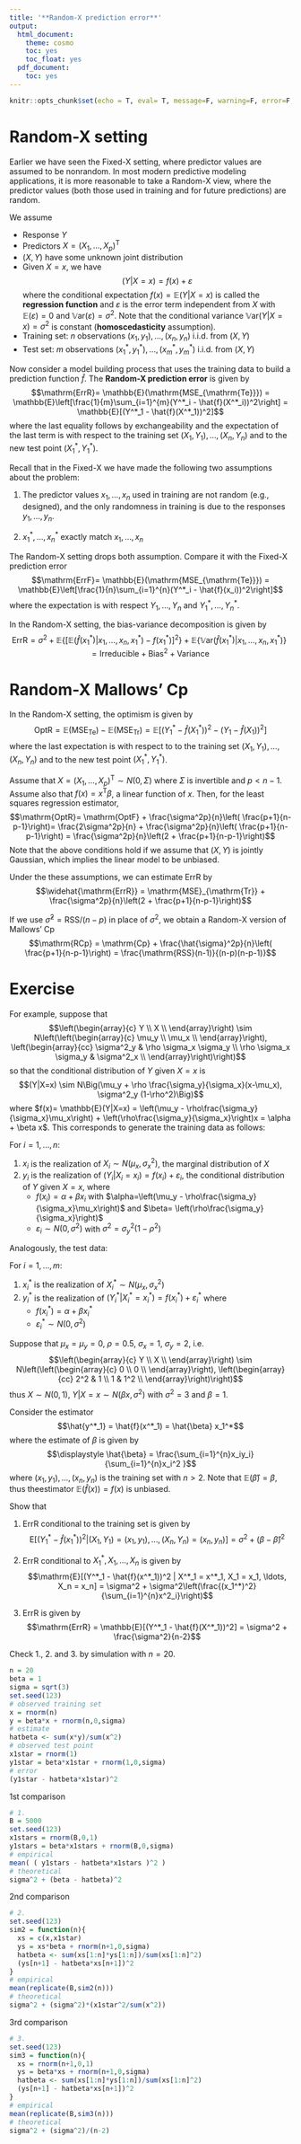 ```yaml
---
title: '**Random-X prediction error**'
output:
  html_document:
    theme: cosmo
    toc: yes
    toc_float: yes
  pdf_document:
    toc: yes
---
```


```r
knitr::opts_chunk$set(echo = T, eval= T, message=F, warning=F, error=F, comment=NA, cache=T, R.options=list(width=220))
```



# Random-X setting

Earlier we have seen the Fixed-X setting, where predictor values are assumed to be nonrandom.
In most modern predictive modeling applications, it is more reasonable to take a Random-X view, where the predictor values (both those used in training and for future predictions) are random.

We assume 

* Response $Y$
* Predictors $X=(X_1,\ldots,X_p)^\mathsf{T}$
* $(X,Y)$ have some unknown joint distribution
* Given $X=x$, we have
$$(Y|X=x) = f(x) + \varepsilon$$
where the conditional expectation $f(x)=\mathbb{E}(Y|X=x)$ is called the __regression function__ and $\varepsilon$ is the error term independent from $X$ with $\mathbb{E}(\varepsilon)=0$ and $\mathbb{V}\mathrm{ar}(\varepsilon)=\sigma^2$. Note that the conditional variance 
$\mathbb{V}\mathrm{ar}(Y|X=x) = \sigma^2$ is constant (__homoscedasticity__ assumption). 
* Training set: $n$ observations $(x_1,y_1),\ldots,(x_n,y_n)$ i.i.d. from $(X,Y)$
* Test set: $m$ observations $(x^*_1,y^*_1),\ldots,(x^*_m,y^*_m)$ i.i.d. from $(X,Y)$

Now consider a model building process that uses the training data to build a prediction function $\hat{f}$. The __Random-X prediction error__ is given by
$$\mathrm{ErrR}= \mathbb{E}(\mathrm{MSE_{\mathrm{Te}}}) = \mathbb{E}\left[\frac{1}{m}\sum_{i=1}^{m}(Y^*_i - \hat{f}(X^*_i))^2\right] = \mathbb{E}[(Y^*_1 - \hat{f}(X^*_1))^2]$$
where the last equality follows by exchangeability and the expectation of the last term is with respect to the training set $(X_1,Y_1),\ldots,(X_n,Y_n)$ and to the new test point $(X^*_1,Y^*_1)$. 

Recall that in the Fixed-X we have made the following two assumptions about the problem:

1. The predictor values $x_1,\ldots,x_n$ used in training are not random (e.g., designed), and the only randomness in training is due to the responses $y_1,\ldots,y_n$.

2. $x^*_1,\ldots,x^*_n$ exactly match $x_1,\ldots,x_n$

The Random-X setting drops both assumption. Compare it with the Fixed-X prediction error
$$\mathrm{ErrF}= \mathbb{E}(\mathrm{MSE_{\mathrm{Te}}}) = \mathbb{E}\left[\frac{1}{n}\sum_{i=1}^{n}(Y^*_i - \hat{f}(x_i))^2\right]$$
where the expectation is with respect  $Y_1,\ldots,Y_n$ and $Y^*_1,\ldots,Y^*_n$. 

In the Random-X setting, the bias-variance decomposition is given by
$$\mathrm{ErrR}= \sigma^2 + \mathbb{E}\left\{ \left[\mathbb{E}(\hat{f}(x^*_1)|x_1,\ldots,x_n,x^*_1) - f(x_1^*)\right]^2 \right\} + \mathbb{E}\left\{\mathbb{V}\mathrm{ar}(\hat{f}(x^*_1)|x_1,\ldots,x_n,x^*_1)\right\} = \mathrm{Irreducible} + \mathrm{Bias}^2 + \mathrm{Variance}$$



# Random-X Mallows' Cp 

In the Random-X setting, the optimism is given by
$$\mathrm{OptR}= \mathbb{E}(\mathrm{MSE}_{\mathrm{Te}})- \mathbb{E}(\mathrm{MSE}_{\mathrm{Tr}}) = \mathbb{E}[(Y^*_1 - \hat{f}(X^*_1))^2 - (Y_1 - \hat{f}(X_1))^2]$$
where the last expectation is with respect to to the training set $(X_1,Y_1),\ldots,(X_n,Y_n)$ and to the new test point $(X^*_1,Y^*_1)$.

Assume that $X = (X_1,\ldots,X_p)^\mathsf{T} \sim N(0,\Sigma)$ where $\Sigma$ is invertible and $p<n-1$. Assume also that $f(x)= x^\mathsf{T}\beta$, a linear function of $x$. Then, for the least squares regression estimator,
$$\mathrm{OptR}= \mathrm{OptF} + \frac{\sigma^2p}{n}\left( \frac{p+1}{n-p-1}\right)=  \frac{2\sigma^2p}{n} + \frac{\sigma^2p}{n}\left( \frac{p+1}{n-p-1}\right) = \frac{\sigma^2p}{n}\left(2 + \frac{p+1}{n-p-1}\right)$$
Note that the above conditions hold if we assume that $(X,Y)$ is jointly Gaussian, which implies the linear model to be unbiased.  


Under the these assumptions, we can estimate ErrR by
$$\widehat{\mathrm{ErrR}} = \mathrm{MSE}_{\mathrm{Tr}} + \frac{\sigma^2p}{n}\left(2 + \frac{p+1}{n-p-1}\right)$$

If we use  $\hat{\sigma}^2 = \mathrm{RSS}/(n-p)$ in place of $\sigma^2$, we obtain a Random-X version of Mallows' Cp 
$$\mathrm{RCp} = \mathrm{Cp} + \frac{\hat{\sigma}^2p}{n}\left( \frac{p+1}{n-p-1}\right) = \frac{\mathrm{RSS}(n-1)}{(n-p)(n-p-1)}$$

# Exercise

For example, suppose that 
$$\left(\begin{array}{c} 
Y \\
X \\
\end{array}\right) \sim N\left(\left(\begin{array}{c} 
\mu_y \\
\mu_x \\
\end{array}\right), \left(\begin{array}{cc} 
\sigma^2_y & \rho \sigma_x \sigma_y \\
\rho \sigma_x \sigma_y  & \sigma^2_x \\
\end{array}\right)\right)$$
so that the conditional distribution of $Y$ given $X=x$ is
$$(Y|X=x) \sim N\Big(\mu_y + \rho \frac{\sigma_y}{\sigma_x}(x-\mu_x), \sigma^2_y (1-\rho^2)\Big)$$
where $f(x)= \mathbb{E}(Y|X=x) = \left(\mu_y - \rho\frac{\sigma_y}{\sigma_x}\mu_x\right) + \left(\rho\frac{\sigma_y}{\sigma_x}\right)x = \alpha + \beta x$. This corresponds to generate the training data as follows:

For $i=1,\ldots,n$:

1. $x_i$ is the realization of $X_i \sim N(\mu_x,\sigma^2_x)$, the marginal distribution of $X$
2. $y_i$ is the realization of $(Y_i|X_i=x_i) = f(x_i) + \varepsilon_i$, the conditional distribution of $Y$ given $X=x$, where 
    - $f(x_i)=\alpha + \beta x_i$ with $\alpha=\left(\mu_y - \rho\frac{\sigma_y}{\sigma_x}\mu_x\right)$ and $\beta= \left(\rho\frac{\sigma_y}{\sigma_x}\right)$
    - $\varepsilon_i \sim N(0,\sigma^2)$ with $\sigma^2=\sigma^2_y (1-\rho^2)$

Analogously, the test data:

For $i=1,\ldots,m$:

1. $x^*_i$ is the realization of $X^*_i \sim N(\mu_x,\sigma^2_x)$ 
2. $y^*_i$ is the realization of $(Y^*_i|X^*_i=x^*_i) = f(x^*_i) + \varepsilon^*_i$ where 
    - $f(x^*_i)=\alpha + \beta x^*_i$
    - $\varepsilon^*_i \sim N(0,\sigma^2)$


Suppose that $\mu_x=\mu_y=0$, $\rho=0.5$, $\sigma_x=1$, $\sigma_y=2$, i.e. 
$$\left(\begin{array}{c} 
Y \\
X \\
\end{array}\right) \sim N\left(\left(\begin{array}{c} 
0 \\
0 \\
\end{array}\right), \left(\begin{array}{cc} 
2^2 & 1 \\
1  & 1^2 \\
\end{array}\right)\right)$$
thus $X\sim N(0,1)$, $Y|X=x \sim N(\beta x,\sigma^2)$ with $\sigma^2=3$ and $\beta=1$.


Consider the estimator  
$$\hat{y^*_1} = \hat{f}(x^*_1) =  \hat{\beta} x_1^*$$
where the estimate of $\beta$ is given by
$$\displaystyle \hat{\beta} = \frac{\sum_{i=1}^{n}x_iy_i}{\sum_{i=1}^{n}x_i^2 }$$
where $(x_1,y_1),\ldots,(x_n,y_n)$ is the training set with $n>2$. 
Note that $\mathbb{E}(\hat{\beta})=\beta$, thus theestimator $\mathbb{E}(\hat{f}(x))= f(x)$ is unbiased. 

Show that

1. ErrR conditional to the training set is given by
$$\mathrm{E}[(Y^*_1 - \hat{f}(x^*_1))^2 | (X_1,Y_1) = (x_1,y_1), \ldots, (X_n,Y_n) = (x_n,y_n)] = \sigma^2 + (\beta-\hat{\beta})^2$$

2. ErrR conditional to $X_1^*,X_1,\ldots,X_n$ is given by
$$\mathrm{E}[(Y^*_1 - \hat{f}(x^*_1))^2 | X^*_1 = x^*_1, X_1 = x_1, \ldots, X_n = x_n] = \sigma^2 + \sigma^2\left(\frac{(x_1^*)^2}{\sum_{i=1}^{n}x^2_i}\right)$$

3. ErrR is given by
$$\mathrm{ErrR} = \mathbb{E}[(Y^*_1 - \hat{f}(X^*_1))^2] =  \sigma^2 + \frac{\sigma^2}{n-2}$$

Check 1., 2. and 3. by simulation with $n=20$.

```r
n = 20
beta = 1
sigma = sqrt(3)
set.seed(123)
# observed training set
x = rnorm(n)
y = beta*x + rnorm(n,0,sigma)
# estimate
hatbeta <- sum(x*y)/sum(x^2)
# observed test point
x1star = rnorm(1)
y1star = beta*x1star + rnorm(1,0,sigma)
# error
(y1star - hatbeta*x1star)^2
```

1st comparison

```r
# 1.
B = 5000
set.seed(123)
x1stars = rnorm(B,0,1)
y1stars = beta*x1stars + rnorm(B,0,sigma)
# empirical
mean( ( y1stars - hatbeta*x1stars )^2 )
# theoretical
sigma^2 + (beta - hatbeta)^2
```

2nd comparison

```r
# 2.
set.seed(123)
sim2 = function(n){
  xs = c(x,x1star)
  ys = xs*beta + rnorm(n+1,0,sigma)
  hatbeta <- sum(xs[1:n]*ys[1:n])/sum(xs[1:n]^2)
  (ys[n+1] - hatbeta*xs[n+1])^2
}
# empirical
mean(replicate(B,sim2(n)))
# theoretical
sigma^2 + (sigma^2)*(x1star^2/sum(x^2))
```


3rd comparison

```r
# 3.
set.seed(123)
sim3 = function(n){
  xs = rnorm(n+1,0,1)
  ys = beta*xs + rnorm(n+1,0,sigma)
  hatbeta <- sum(xs[1:n]*ys[1:n])/sum(xs[1:n]^2)
  (ys[n+1] - hatbeta*xs[n+1])^2
}
# empirical
mean(replicate(B,sim3(n)))
# theoretical
sigma^2 + (sigma^2)/(n-2)
```
